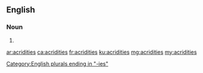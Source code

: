 ==English==

===Noun===
{{head|en|noun plural form}}

# {{plural of|acridity|lang=en}}

[[Category:English plurals ending in "-ies"]]

[[ar:acridities]]
[[ca:acridities]]
[[fr:acridities]]
[[ku:acridities]]
[[mg:acridities]]
[[my:acridities]]